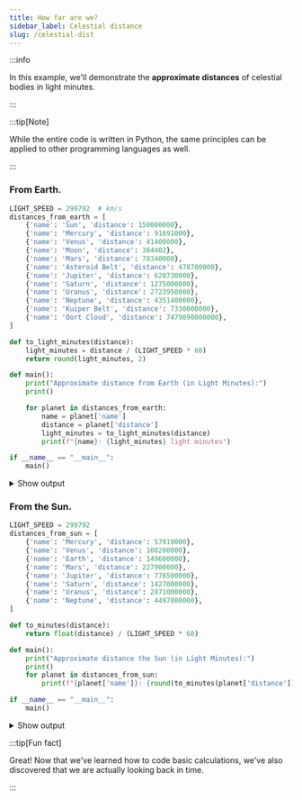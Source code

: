 ```yaml
---
title: How far are we?
sidebar_label: Celestial distance
slug: /celestial-dist
---
```


:::info

In this example, we'll demonstrate the **approximate distances** of celestial bodies in light minutes.

:::

:::tip[Note]

While the entire code is written in Python, the same principles can be applied to other programming languages as well.

:::

### From Earth.


```py
LIGHT_SPEED = 299792  # km/s
distances_from_earth = [
    {'name': 'Sun', 'distance': 150000000},
    {'name': 'Mercury', 'distance': 91691000},
    {'name': 'Venus', 'distance': 41400000},
    {'name': 'Moon', 'distance': 384402},
    {'name': 'Mars', 'distance': 78340000},
    {'name': 'Asteroid Belt', 'distance': 478700000},
    {'name': 'Jupiter', 'distance': 628730000},
    {'name': 'Saturn', 'distance': 1275000000},
    {'name': 'Uranus', 'distance': 2723950000},
    {'name': 'Neptune', 'distance': 4351400000},
    {'name': 'Kuiper Belt', 'distance': 7330000000},
    {'name': 'Oort Cloud', 'distance': 7479890000000},
]

def to_light_minutes(distance):
    light_minutes = distance / (LIGHT_SPEED * 60)
    return round(light_minutes, 2)

def main():
    print("Approximate distance from Earth (in Light Minutes):")
    print()

    for planet in distances_from_earth:
        name = planet['name']
        distance = planet['distance']
        light_minutes = to_light_minutes(distance)
        print(f"{name}: {light_minutes} light minutes")

if __name__ == "__main__":
    main()
```

<details>
<summary>Show output</summary>

```md
Approximate distance from Earth (in Light Minutes):

Sun: 8.34 light minutes
Mercury: 5.1 light minutes
Venus: 2.3 light minutes
Moon: 0.02 light minutes
Mars: 4.36 light minutes
Asteroid Belt: 26.61 light minutes
Jupiter: 34.95 light minutes
Saturn: 70.88 light minutes
Uranus: 151.44 light minutes
Neptune: 241.91 light minutes
Kuiper Belt: 407.5 light minutes
Oort Cloud: 415837.76 light minutes
```

</details>




### From the Sun.

```py
LIGHT_SPEED = 299792
distances_from_sun = [
    {'name': 'Mercury', 'distance': 57910000},
    {'name': 'Venus', 'distance': 108200000},
    {'name': 'Earth', 'distance': 149600000},
    {'name': 'Mars', 'distance': 227900000},
    {'name': 'Jupiter', 'distance': 778500000},
    {'name': 'Saturn', 'distance': 1427000000},
    {'name': 'Uranus', 'distance': 2871000000},
    {'name': 'Neptune', 'distance': 4497000000},
]

def to_minutes(distance):
    return float(distance) / (LIGHT_SPEED * 60)

def main():
    print("Approximate distance the Sun (in Light Minutes):")
    print()
    for planet in distances_from_sun:
        print(f"{planet['name']}: {round(to_minutes(planet['distance']), 2)} light minutes")

if __name__ == "__main__":
    main()
```
<details>
<summary>Show output</summary>



```md
Approximate distance the Sun (in Light Minutes):

Mercury: 3.22 light minutes
Venus: 6.02 light minutes
Earth: 8.32 light minutes
Mars: 12.67 light minutes
Jupiter: 43.28 light minutes
Saturn: 79.33 light minutes
Uranus: 159.61 light minutes
Neptune: 250.01 light minutes
```

</details>




:::tip[Fun fact]

Great! Now that we've learned how to code basic calculations, we've also discovered that we are actually looking back in time.

:::

